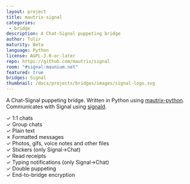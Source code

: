 ```yaml
---
layout: project
title: mautrix-signal
categories:
 - bridge
description: A Chat-Signal puppeting bridge
author: Tulir
maturity: Beta
language: Python
license: AGPL-3.0-or-later
repo: https://github.com/mautrix/signal
room: "#signal:maunium.net"
featured: true
bridges: Signal
thumbnail: /docs/projects/bridges/images/signal-logo.svg
---
```


A Chat-Signal puppeting bridge. Written in Python using [mautrix-python](https://matrix.org/docs/projects/sdk/mautrix-python.html).
Communicates with Signal using [signald](https://gitlab.com/signald/signald).

✓ 1:1 chats  
✓ Group chats  
✓ Plain text  
✗ Formatted messages  
✓ Photos, gifs, voice notes and other files  
✓ Stickers (only Signal->Chat)  
✓ Read receipts  
✓ Typing notifications (only Signal->Chat)  
✓ Double puppeting  
✓ End-to-bridge encryption
